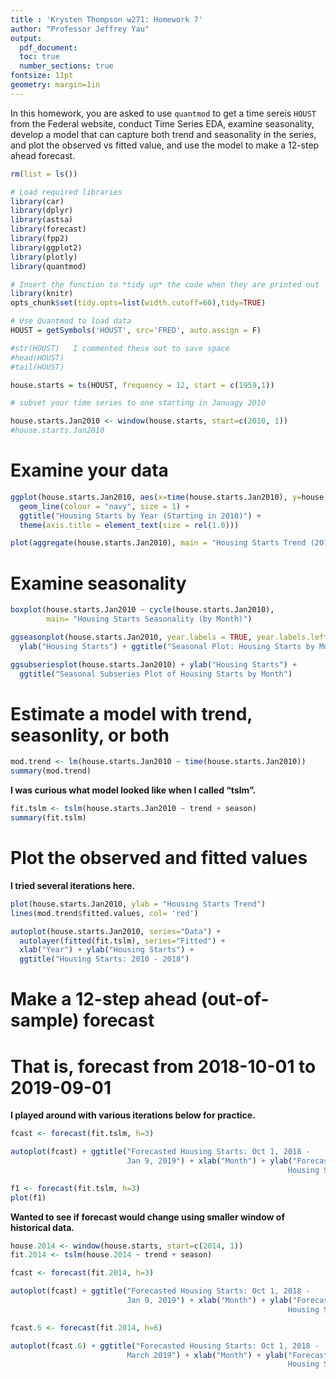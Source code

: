 ```yaml
---
title : 'Krysten Thompson w271: Homework 7'
author: "Professor Jeffrey Yau"
output: 
  pdf_document:
  toc: true
  number_sections: true
fontsize: 11pt
geometry: margin=1in
---
```


In this homework, you are asked to use `quantmod` to get a time sereis `HOUST` from the Federal website, conduct Time Series EDA, examine seasonality, develop a model that can capture both trend and seasonality in the series, and plot the observed vs fitted value, and use the model to make a 12-step ahead forecast.

```r
rm(list = ls())

# Load required libraries
library(car)
library(dplyr)
library(astsa)
library(forecast)
library(fpp2)
library(ggplot2)
library(plotly)
library(quantmod)

# Insert the function to *tidy up* the code when they are printed out
library(knitr)
opts_chunk$set(tidy.opts=list(width.cutoff=60),tidy=TRUE)

```

```r
# Use Quantmod to load data
HOUST = getSymbols('HOUST', src='FRED', auto.assign = F) 

#str(HOUST)   I commented these out to save space
#head(HOUST)
#tail(HOUST)

house.starts = ts(HOUST, frequency = 12, start = c(1959,1))
```

```r
# subset your time series to one starting in Januagy 2010

house.starts.Jan2010 <- window(house.starts, start=c(2010, 1)) 
#house.starts.Jan2010
```

\newpage
# Examine your data

```r
ggplot(house.starts.Jan2010, aes(x=time(house.starts.Jan2010), y=house.starts.Jan2010)) +
  geom_line(colour = "navy", size = 1) +
  ggtitle("Housing Starts by Year (Starting in 2010)") +
  theme(axis.title = element_text(size = rel(1.0)))
```


```r
plot(aggregate(house.starts.Jan2010), main = "Housing Starts Trend (2010-2018)")
```

# Examine seasonality

```r
boxplot(house.starts.Jan2010 ~ cycle(house.starts.Jan2010),
        main= "Housing Starts Seasonality (by Month)")
```

```r
ggseasonplot(house.starts.Jan2010, year.labels = TRUE, year.labels.left = TRUE) +
  ylab("Housing Starts") + ggtitle("Seasonal Plot: Housing Starts by Month by Year")
```

```r
ggsubseriesplot(house.starts.Jan2010) + ylab("Housing Starts") +
  ggtitle("Seasonal Subseries Plot of Housing Starts by Month")
```

# Estimate a model with trend, seasonlity, or both

```r
mod.trend <- lm(house.starts.Jan2010 ~ time(house.starts.Jan2010))
summary(mod.trend)
```

**I was curious what model looked like when I called "tslm".**

```r
fit.tslm <- tslm(house.starts.Jan2010 ~ trend + season)
summary(fit.tslm)
```

\newpage
# Plot the observed and fitted values

**I tried several iterations here.**

```r
plot(house.starts.Jan2010, ylab = "Housing Starts Trend")
lines(mod.trend$fitted.values, col= 'red')
```

```r
autoplot(house.starts.Jan2010, series="Data") +
  autolayer(fitted(fit.tslm), series="Fitted") +
  xlab("Year") + ylab("Housing Starts") +
  ggtitle("Housing Starts: 2010 - 2018")
```


# Make a 12-step ahead (out-of-sample) forecast 
# That is, forecast from 2018-10-01 to 2019-09-01

**I played around with various iterations below for practice.**

```r
fcast <- forecast(fit.tslm, h=3)

autoplot(fcast) + ggtitle("Forecasted Housing Starts: Oct 1, 2018 -
                          Jan 9, 2019") + xlab("Month") + ylab("Forecasted
                                                              Housing Starts")
```


```r
f1 <- forecast(fit.tslm, h=3)
plot(f1)
```


**Wanted to see if forecast would change using smaller window of historical data.**

```r
house.2014 <- window(house.starts, start=c(2014, 1)) 
fit.2014 <- tslm(house.2014 ~ trend + season)
```

```r
fcast <- forecast(fit.2014, h=3)

autoplot(fcast) + ggtitle("Forecasted Housing Starts: Oct 1, 2018 -
                          Jan 9, 2019") + xlab("Month") + ylab("Forecasted
                                                              Housing Starts")
```

```r
fcast.6 <- forecast(fit.2014, h=6)

autoplot(fcast.6) + ggtitle("Forecasted Housing Starts: Oct 1, 2018 -
                          March 2019") + xlab("Month") + ylab("Forecasted
                                                              Housing Starts")
```





